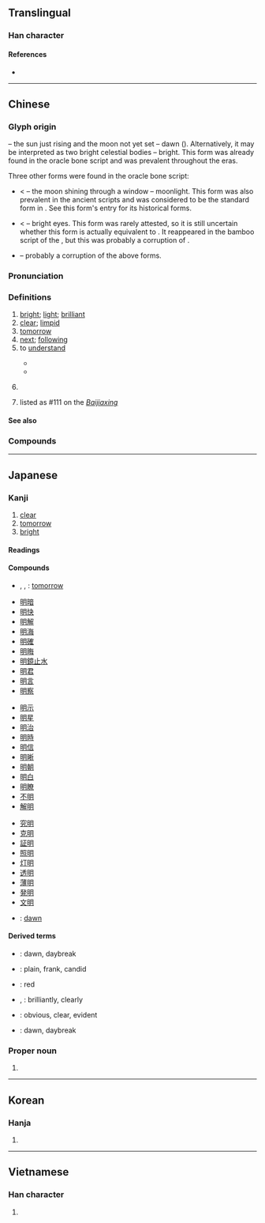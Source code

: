 {{character info/new}}
{{also|日月}}
==Translingual==
{{stroke order}}

===Han character===
{{Han char|rn=72|rad=日|as=04|sn=8|four=67020|canj=AB|ids=⿰日月}}

====References====
* {{Han ref|kx=0491.120|dkj=13805|dj=0852.180|hdz=21491.080|uh=660E|ud=26126|bh=A9FA|bd=43514}}

----

==Chinese==
{{zh-forms|alt=朙}}

===Glyph origin===
{{Han etyl}}

{{Han compound|日|月|ls=ic|t1=sun|t2=moon}} – the sun just rising and the moon not yet set – dawn ({{zh-l|*天明}}). Alternatively, it may be interpreted as two bright celestial bodies – bright. This form was already found in the oracle bone script and was prevalent throughout the eras.

Three other forms were found in the oracle bone script:
* {{zh-l|*朙}} < {{Han compound|囧|月|t1=window}} – the moon shining through a window – moonlight. This form was also prevalent in the ancient scripts and was considered to be the standard form in ''{{w|Shuowen}}''. See this form's entry for its historical forms.
* {{zh-l|*眀}} < {{Han compound|目|月|t1=eye}} – bright eyes. This form was rarely attested, so it is still uncertain whether this form is actually equivalent to {{lang|zh|明}}. It reappeared in the bamboo script of the {{w|Qin dynasty}}, but this was probably a corruption of {{zh-l|*朙}}.
* {{Han compound|田|月}} – probably a corruption of the above forms.

===Pronunciation===
{{zh-pron
|m=míng
|c=ming4
|h=pfs=mìn
|md=màng/mìng
|md_note=màng - vernacular; mìng - literary
|mn=bêng/bîn/miâ/xm,kh,yl,tn,tc:mê/zz:mêe/tn,mg:mî/qz,tp,lk,sx,hc:môa/twv:mâ
|mn_note=bêng - literary; bîn/miâ - vernacular; mê/mêe/mî/môa/mâ - vernacular (limited, e.g. {{zh-l|*明年}})
|w=3men,3min
|w_note=3men - vernacular; 3min - literary
|mc=y
|oc=y
|cat=a,n,pn
}}

===Definitions===
{{zh-hanzi}}

# [[bright]]; [[light]]; [[brilliant]]
# [[clear]]; [[limpid]]
# [[tomorrow]]
# [[next]]; [[following]]
# to [[understand]]
#: {{zh-x|講明|to explain}}
#* {{zh-x|你 唔 明 一定 要 出聲。|If you don't '''understand''' you must speak up.|C}}
#* {{zh-x|我 真係 唔係 好 明 點解（……）|I really don't get why (…)|C}}
# {{zh-div|朝}} {{w|Ming dynasty}}
# {{surname|lang=zh|dot=,}} listed as #111 on the ''[[:w:Baijiaxing|Baijiaxing]]''

====See also====
{{zh-Chinese dynasties}}

===Compounds===
{{zh-der|明暗|明白|明白人|明燦燦|明察|明察暗訪|明察秋毫|明達|明燈|明斷|明礬|明光|明光光|明光瓦亮|明火|明潔|明凈|明靜|明鏡|明朗|明亮|明明|明年|明槍暗箭|明搶|明確|明兒|明日|明銳|明閃閃|明升暗降|明顯|明星|明天|明槍易躲，暗箭難防|明目張膽|小聰明|伯明罕|公明|光明|光明燈|失明|大明星|呈明|半透明|嚴明|修明|圓明園|因明|喪明|判明|天明|宣明|復明|幽明|平明|催明鳥|三明治|孔明|分明|唐明皇|小明|大明曆|南明|克明|休明|孔明燈|剖明|夜明珠|五明|不明|三明|廉明|大明湖|大明|夜明|幽明錄|嚮明|哉生明|公生明|明鐙|流明|砸明火|明降|明淨|明刑|明徹|明忘八|文明戲|明玕|明如翦|明決|明詩|明曉|清明節|明臺|明快|明令|明旌|文明病|明節|明範|明當|明前|明滅|明據|明講|明誓|決明子|明志|明蟾|明王|明詔|明了|明麗|明公|明言|明訓|明慎|明知|朱明|明瓦|明秀|擺明|明盛|明分|申明|啟明|明晨|稟明|明新|明夜|明發|明亮隔|無明|明板|明哲|明挖|明貺|正明師|明君|明媚|明暢|明法|神明|明瞭|明線|明治|明丟丟|明度|明樓|明理|明辨|昆明湖|朧明|注明|明兩|明鑒|明朝|明聖|清明|明遠樓|明喻|明溝|明智|晦明|旦明|明人|明神|明允|明河|昆明池|明瑟|照明|明密|明開|空明|春明|查明|明德|明經|明良|明槍|明師|明打明|明盤|朏明|明幌幌|明旦|明堂|明知道|挑明|明亮亮|昭明|明器|明膠|明道|明衣|明璫|明燭|明牌|明祀|明早|沒天明|明世|明者|發明|明通|明間|明慧|昌明|明府|明信片|明晃晃|明後|標明|明晰|明石|明命|明眼人|明牧|明順|澄明|明主|明目|明珠|敘明|明駝|明靈|照明彈|明悟|明說|明賢|明滴溜|明澈|發明家|明輪|石決明|文明|打明火|明碼|淺明|明夷|明局|明蝦|洞明|明四家|明汪汪|明豔|決明|永明體|明琅|明妃|明時|投明|明肌雪|明正|明鑑|松明|明證|明處|無明火|明文|昏明|明調|明見|明示|明眼|明眸|明水|明杖|明月光|明月|明擺著|明恕|明德茶|明威|明太祖|明倫堂|方明|文明人|明教|指明|精明|陽明|聲明|顯明|齊明|聰明|英明|詳明|過明路|野決明|陽明山|賢明|說明書|虛明|說明文|說明|馬明王|簡明|長明燈|質明|黎明|表明|靜明園|黃明膠|證明|鮮明|鬼聰明|趕明兒|高明|開明|餘明|重明|透明|頭明|透明化|透明體|通明|驗明|闡明|聖明|薄明|黃明|遲明|趙公明|透明漆|透明度|辨明|載明|證明書|註明|言明|芵明|聰明人}}

----

==Japanese==

===Kanji===
{{ja-kanji|grade=2|rs=日04}}

# [[clear]]
# [[tomorrow]]
# [[bright]]

====Readings====
{{ja-readings
|goon=みょう<みやう
|kanon=めい
|toon=みん
|kun=あか-るい, あき-らか, あ-ける, あ-かす, あ-くる, あか-らむ, あ-かり, あか-るむ, あ-く
|nanori=あ, あか, あかり, あかる, あき, あきら, あけ, あける, きよし, くに, さとし, てる, とおる, とし, なお, のり, はじめ, はる, ひろ, み, みつ, よし
}}

====Compounds====
{{top3}}
* {{ja-r|明日|あした}}, {{ja-r|明日|あす}}, {{ja-r|明日|みょうにち}}: [[tomorrow]]
* [[明暗]]
* [[明快]]
* [[明解]]
* [[明海]]
* [[明確]]
* [[明晦]]
* [[明鏡止水]]
* [[明君]]
* [[明言]]
* [[明察]]
{{mid3}}
* [[明示]]
* [[明星]]
* [[明治]]
* [[明時]]
* [[明信]]
* [[明晰]]
* [[明朝]]
* [[明白]]
* [[明瞭]]
* [[不明]]
* [[解明]]
{{mid3}}
* [[究明]]
* [[克明]]
* [[証明]]
* [[照明]]
* [[灯明]]
* [[透明]]
* [[薄明]]
* [[発明]]
* [[文明]]
* {{ja-r|晨明|しんめい}}: [[dawn]]
{{bottom}}

====Derived terms====
* {{ja-r|暁|あかつき}}: dawn, daybreak
* {{ja-r|明白|あからさま}}: plain, frank, candid
* {{ja-r|赤|あか}}: red
* {{ja-r|明々と|あかあか と}}, {{ja-r|赤々と|あかあか と}}: brilliantly, clearly
* {{ja-r|明らか|あきらか}}: obvious, clear, evident
* {{ja-r|明け|あけ}}: dawn, daybreak

===Proper noun===
{{ja-pos|あきら|proper}}

# {{given name|male|lang=ja|sort=あきら}}

----

==Korean==

===Hanja===
{{ko-hanja|hangeul=명|eumhun=|rv=myeong|mr=myŏng|y=myeng}}

# {{defn|lang=ko|sort=日04}}

----

==Vietnamese==

===Han character===
{{vi-hantu|[[minh]]|rs=日04}}

# {{defn|lang=vi|sort=日04}}